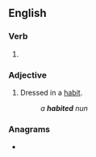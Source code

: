 ==English==

===Verb===
{{head|en|verb form}}

# {{en-past of|habit}}

===Adjective===
{{en-adj|-}}

# Dressed in a [[habit]].
#: ''a '''habited''' nun''

===Anagrams===
* {{anagrams|en|abideth}}